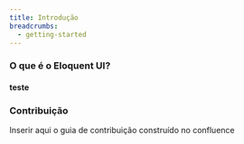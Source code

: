 ```yaml
---
title: Introdução
breadcrumbs:
  - getting-started
---
```


### O que é o Eloquent UI?
#### teste

### Contribuição
Inserir aqui o guia de contribuição construído no confluence

